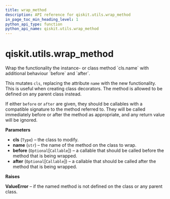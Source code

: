 ```yaml
---
title: wrap_method
description: API reference for qiskit.utils.wrap_method
in_page_toc_min_heading_level: 1
python_api_type: function
python_api_name: qiskit.utils.wrap_method
---
```


# qiskit.utils.wrap\_method

<Function id="qiskit.utils.wrap_method" isDedicatedPage={true} github="https://github.com/qiskit/qiskit/tree/stable/0.23/qiskit/utils/classtools.py" signature="wrap_method(cls, name, *, before=None, after=None)">
  Wrap the functionality the instance- or class method `cls.name` with additional behaviour `before` and `after`.

  This mutates `cls`, replacing the attribute `name` with the new functionality. This is useful when creating class decorators. The method is allowed to be defined on any parent class instead.

  If either `before` or `after` are given, they should be callables with a compatible signature to the method referred to. They will be called immediately before or after the method as appropriate, and any return value will be ignored.

  **Parameters**

  *   **cls** (`Type`) – the class to modify.
  *   **name** (`str`) – the name of the method on the class to wrap.
  *   **before** (`Optional`\[`Callable`]) – a callable that should be called before the method that is being wrapped.
  *   **after** (`Optional`\[`Callable`]) – a callable that should be called after the method that is being wrapped.

  **Raises**

  **ValueError** – if the named method is not defined on the class or any parent class.
</Function>

